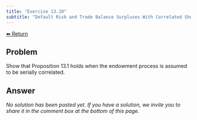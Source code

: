 ```yaml
---
title: "Exercise 13.10"
subtitle: "Default Risk and Trade Balance Surpluses With Correlated Shocks"
---
```

<a class="return-button" href="index.qmd">⬅ Return</a>

## Problem

Show that Proposition 13.1 holds when the endowment process is assumed to be serially correlated.

## Answer

_No solution has been posted yet. If you have a solution, we invite you to share it in the comment box at the bottom of this page._